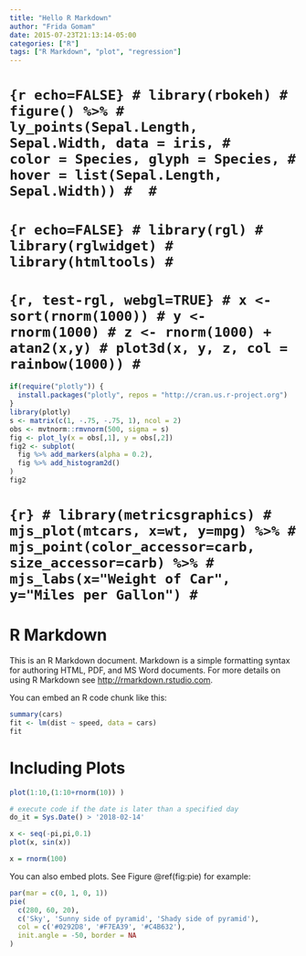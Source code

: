 ```yaml
---
title: "Hello R Markdown"
author: "Frida Gomam"
date: 2015-07-23T21:13:14-05:00
categories: ["R"]
tags: ["R Markdown", "plot", "regression"]
---
```


# ```{r echo=FALSE}
# library(rbokeh)
# figure() %>%
#   ly_points(Sepal.Length, Sepal.Width, data = iris,
#     color = Species, glyph = Species,
#     hover = list(Sepal.Length, Sepal.Width))
# 
# ```
# 
# 
# ```{r echo=FALSE}
# library(rgl)
# library(rglwidget)
# library(htmltools)
# ```
# 
# ```{r, test-rgl, webgl=TRUE}
# x <- sort(rnorm(1000))
# y <- rnorm(1000)
# z <- rnorm(1000) + atan2(x,y)
# plot3d(x, y, z, col = rainbow(1000))
# ```



```r
if(require("plotly")) {
  install.packages("plotly", repos = "http://cran.us.r-project.org")
}
library(plotly)
s <- matrix(c(1, -.75, -.75, 1), ncol = 2)
obs <- mvtnorm::rmvnorm(500, sigma = s)
fig <- plot_ly(x = obs[,1], y = obs[,2])
fig2 <- subplot(
  fig %>% add_markers(alpha = 0.2),
  fig %>% add_histogram2d()
)
fig2
```

# ```{r}
# library(metricsgraphics)
# mjs_plot(mtcars, x=wt, y=mpg) %>%
#   mjs_point(color_accessor=carb, size_accessor=carb) %>%
#   mjs_labs(x="Weight of Car", y="Miles per Gallon")
# ```


# R Markdown

This is an R Markdown document. Markdown is a simple formatting syntax for authoring HTML, PDF, and MS Word documents. For more details on using R Markdown see <http://rmarkdown.rstudio.com>.

You can embed an R code chunk like this:

```r
summary(cars)
fit <- lm(dist ~ speed, data = cars)
fit
```

# Including Plots

```r
plot(1:10,(1:10+rnorm(10)) )
```

```r
# execute code if the date is later than a specified day
do_it = Sys.Date() > '2018-02-14'
```

```r
x <- seq(-pi,pi,0.1)
plot(x, sin(x))
```


```r
x = rnorm(100)
```

You can also embed plots. See Figure \@ref(fig:pie) for example:

```r
par(mar = c(0, 1, 0, 1))
pie(
  c(280, 60, 20),
  c('Sky', 'Sunny side of pyramid', 'Shady side of pyramid'),
  col = c('#0292D8', '#F7EA39', '#C4B632'),
  init.angle = -50, border = NA
)
```

